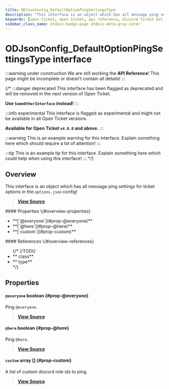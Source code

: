```yaml
---
title: ODJsonConfig_DefaultOptionPingSettingsType
description: "This interface is an object which has all message ping settings for ticket options in the `options.json` config!"
keywords: [open-ticket, open ticket, api reference, discord ticket bot, interface]
sidebar_class_name: otdocs-badge-page otdocs-meta-gray-inter
---
```

<head>
    <link rel="apple-touch-icon" href="/img/logo_vertical.png"/>
</head>

# ODJsonConfig_DefaultOptionPingSettingsType <M color="gray">interface</M>

:::warning under construction
We are still working the **API Reference**! This page might be incomplete or doesn't contain all details!
:::

{/*
:::danger deprecated
This interface has been flagged as deprecated and will be removed in the next version of Open Ticket.

**Use `SomeOtherInterface` instead!**
:::

:::info experimental
This interface is flagged as experimental and might not be available in all Open Ticket versions.

**Available for Open Ticket `v4.0.0` and above.**
:::

:::warning
This is an example warning for this interface. Explain something here which should require a lot of attention!
:::

:::tip
This is an example tip for this interface. Explain something here which could help when using this interface!
:::
*/}

## Overview
This interface is an object which has all message ping settings for ticket options in the `options.json` config!

> [**View Source**](https://otgithub.dj-dj.be/tree/main/src/core/api/defaults/config.ts#L285)

<FlexHorizontal>
<div style={{width:"50%"}}>
    #### Properties \{#overview-properties}
    <ul>
        <li>**[`@everyone`](#prop-@everyone)**</li>
        <li>**[`@here`](#prop-@here)**</li>
        <li>**[`custom`](#prop-custom)**</li>
    </ul>
</div>
<div style={{width:"50%"}}>
    #### References \{#overview-references}
    <ul>
        {/*
        //TODO
        <li>**<code><ApiUrl url="class:ODId" label="api.ODId"/></code> <M color="purple">class</M>**</li>
        <li>**<code><ApiUrl url="type:ODExampleType" label="api.ODExampleType"/></code> <M color="brown">type</M>**</li>
        */}
    </ul>
</div>
</FlexHorizontal>

## Properties
<Divider></Divider>
#### `@everyone` <M color="red">boolean</M> <ApiBlock><ApiUrl url="js:boolean" label="boolean"/></ApiBlock> \{#prop-@everyone}
Ping `@everyone`.

> [**View Source**](https://otgithub.dj-dj.be/tree/main/src/core/api/defaults/config.ts#L289)

<Divider></Divider>
#### `@here` <M color="red">boolean</M> <ApiBlock><ApiUrl url="js:boolean" label="boolean"/></ApiBlock> \{#prop-@here}
Ping `@here`.

> [**View Source**](https://otgithub.dj-dj.be/tree/main/src/core/api/defaults/config.ts#L287)

<Divider></Divider>
#### `custom` <M color="pink">array</M> <ApiBlock><ApiUrl url="js:string" label="string"/>[]</ApiBlock> \{#prop-custom}
A list of custom discord role ids to ping.

> [**View Source**](https://otgithub.dj-dj.be/tree/main/src/core/api/defaults/config.ts#L291)

<Divider></Divider>
